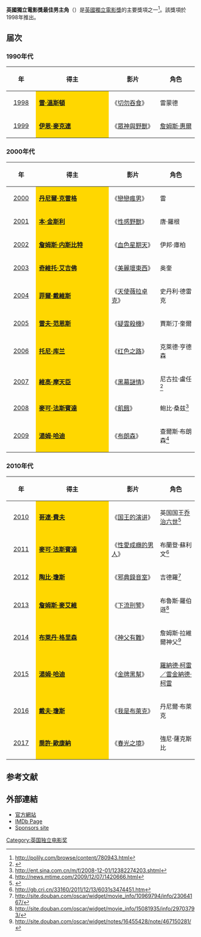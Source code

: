 
'''英國獨立電影獎最佳男主角'''（{{lang-en|'''BIFA Award for Best Performance by an Actor in a British Independent Film'''}}）是[[英國獨立電影獎|英國獨立電影獎]]的主要獎項之一<ref>http://polily.com/browse/content/780943.html</ref>。該獎項於1998年推出。

== 届次 ==
=== 1990年代 ===
{| class="wikitable" width="95%" cellpadding="5"
|-
!width="100"|年
!width="450"|得主
!width="250"|影片
!width="200"|角色
|-
|style="text-align:center;"| [[第1屆英國獨立電影獎|1998]] ||  style="background:#FFD700;" | '''[[雷·溫斯頓|雷·溫斯頓]]''' || 《[[切勿吞食|切勿吞食]]》  || 雷蒙德
|-
|style="text-align:center;"| [[第2屆英國獨立電影獎|1999]] ||  style="background:#FFD700;" | '''[[伊恩·麥克連|伊恩·麥克連]]''' || 《[[眾神與野獸|眾神與野獸]]》  || [[詹姆斯·惠爾|詹姆斯·惠爾]]
|}

=== 2000年代 ===
{| class="wikitable" width="95%" cellpadding="5"
|-
!width="100"|年
!width="450"|得主
!width="250"|影片
!width="200"|角色
|-
|style="text-align:center;"| [[第3屆英國獨立電影獎|2000]] ||  style="background:#FFD700;" | '''[[丹尼爾·克雷格|丹尼爾·克雷格]]''' || 《[[戀戀瘋男|戀戀瘋男]]》  || 雷
|-
|style="text-align:center;"| [[第4屆英國獨立電影獎|2001]] ||  style="background:#FFD700;" | '''[[本·金斯利|本·金斯利]]''' || 《[[性感野獸|性感野獸]]》  || 唐·羅根
|-
|style="text-align:center;"| [[第5屆英國獨立電影獎|2002]] ||  style="background:#FFD700;" | '''[[詹姆斯·内斯比特|詹姆斯·内斯比特]]''' || 《[[血色星期天_(電影)|血色星期天]]》  || 伊邦·庫柏
|-
|style="text-align:center;"| [[第6屆英國獨立電影獎|2003]] ||  style="background:#FFD700;" | '''[[奇維托·艾吉佛|奇維托·艾吉佛]]''' || 《[[美麗壞東西_(電影)|美麗壞東西]]》  || 奥奎
|-
|style="text-align:center;"| [[第7屆英國獨立電影獎|2004]] ||  style="background:#FFD700;" | '''[[菲爾·戴維斯|菲爾·戴維斯]]''' || 《[[天使薇拉卓克|天使薇拉卓克]]》  || 史丹利·德雷克
|-
|style="text-align:center;"| [[第8屆英國獨立電影獎|2005]] ||  style="background:#FFD700;" | '''[[雷夫·范恩斯|雷夫·范恩斯]]''' || 《[[疑雲殺機|疑雲殺機]]》  || 賈斯汀·奎爾
|-
|style="text-align:center;"| [[第9屆英國獨立電影獎|2006]] ||  style="background:#FFD700;" | '''[[托尼·库兰|托尼·库兰]]''' || 《[[红色之路|红色之路]]》 || 克萊德·亨德森
|-
|style="text-align:center;"| [[第10屆英國獨立電影獎|2007]] ||  style="background:#FFD700;" | '''[[維高·摩天臣|維高·摩天臣]]''' || 《[[黑幕謎情|黑幕謎情]]》  || 尼古拉·盧任<ref>{{Cite web |url=http://bbs.sjtu.edu.cn/bbscon,board,movie,file,M.1196955412.A.html |title=存档副本 |access-date=2015-11-26 |archive-url=https://web.archive.org/web/20151126113217/http://bbs.sjtu.edu.cn/bbscon,board,movie,file,M.1196955412.A.html |archive-date=2015-11-26 |dead-url=yes }}</ref>
|-
|style="text-align:center;"| [[第11屆英國獨立電影獎|2008]] || style="background:#FFD700;" | '''[[麥可·法斯賓達|麥可·法斯賓達]]''' || 《[[飢餓_(2008年電影)|飢餓]]》  || 鲍比·桑兹<ref>http://ent.sina.com.cn/m/f/2008-12-01/12382274203.shtml</ref>
|-
|style="text-align:center;"| [[第12屆英國獨立電影獎|2009]] || style="background:#FFD700;" | '''[[湯姆·哈迪|湯姆·哈迪]]''' || 《[[布朗森_(電影)|布朗森]]》  || 查爾斯·布朗森<ref>http://news.mtime.com/2009/12/07/1420666.html</ref>
|}

=== 2010年代 ===
{| class="wikitable" width="95%" cellpadding="5"
|-
!width="100"|年
!width="450"|得主
!width="250"|影片
!width="200"|角色
|-
|style="text-align:center;"| [[第13屆英國獨立電影獎|2010]] ||  style="background:#FFD700;" | '''[[哥連·費夫|哥連·費夫]]''' || 《[[国王的演讲|国王的演讲]]》  || 英国国王[[乔治六世|乔治六世]]<ref>{{Cite web |url=http://www.taodabai.com/24558982.html |title=存档副本 |access-date=2015-11-26 |archive-url=https://web.archive.org/web/20151126104051/http://www.taodabai.com/24558982.html |archive-date=2015-11-26 |dead-url=yes }}</ref>
|-
|style="text-align:center;"| [[第14屆英國獨立電影獎|2011]] ||  style="background:#FFD700;" | '''[[麥可·法斯賓達|麥可·法斯賓達]]''' || 《[[性愛成癮的男人|性愛成癮的男人]]》 || 布蘭登·蘇利文<ref>http://gb.cri.cn/33160/2011/12/13/6031s3474451.htm</ref>
|-
|style="text-align:center;"| [[第15屆英國獨立電影獎|2012]] ||  style="background:#FFD700;" | '''[[陶比·瓊斯|陶比·瓊斯]]''' || 《[[邪典錄音室|邪典錄音室]]》  || 吉德羅<ref>http://site.douban.com/oscar/widget/movie_info/10969794/info/23064167/</ref>
|-
|style="text-align:center;"| [[第16屆英國獨立電影獎|2013]] || style="background:#FFD700;" | '''[[詹姆斯·麥艾維|詹姆斯·麥艾維]]''' || 《[[下流刑警|下流刑警]]》  || 布魯斯·羅伯遜<ref>http://site.douban.com/oscar/widget/movie_info/15081935/info/29703793/</ref>
|-
|style="text-align:center;"| [[第17屆英國獨立電影獎|2014]] || style="background:#FFD700;" | '''[[布萊丹·格里森|布萊丹·格里森]]'''|| 《[[神父有難|神父有難]]》  || 詹姆斯·拉維爾神父<ref>http://site.douban.com/oscar/widget/notes/16455428/note/467150281/</ref>
|-
|style="text-align:center;"| [[第18屆英國獨立電影獎|2015]] || style="background:#FFD700;" | '''[[湯姆·哈迪|湯姆·哈迪]]'''|| 《[[金牌黑幫|金牌黑幫]]》  || [[柯雷雙胞胎|羅納德·柯雷／雷金納德·柯雷]]
|-
|style="text-align:center;"| [[第19屆英國獨立電影獎|2016]] || style="background:#FFD700;" | '''[[戴夫·瓊斯|戴夫·瓊斯]]'''|| 《[[我是布萊克|我是布萊克]]》  || 丹尼爾·布萊克
|-
|style="text-align:center;"| [[第20屆英國獨立電影獎|2017]] || style="background:#FFD700;" | '''[[喬許·歐康納|喬許·歐康納]]'''|| 《[[春光之境_(2017年電影)|春光之境]]》 || 強尼·薩克斯比
|}

==参考文献==
{{reflist}}

==外部連結==
* [http://www.bifa.org.uk/ 官方網站] {{Wayback|url=http://www.bifa.org.uk/ |date=20000815202401 }}
* [http://www.imdb.com/Sections/Awards/British_Independent_Film_Awards/ IMDb Page]
* [http://www.tiscali.co.uk/events/2008/bifa/index.html?id=27&bifa=1/ Sponsors site]{{dead link|date=2018年1月 |bot=InternetArchiveBot |fix-attempted=yes }}

{{British Independent Film Awards}}
[[Category:英国独立电影奖|Category:英国独立电影奖]]